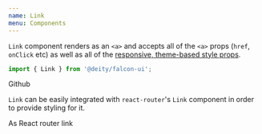 ```yaml
---
name: Link
menu: Components
---
```



<ThemePreview of={Link} />

`Link` component renders as an `<a>` and accepts all of the `<a>` props (`href`, `onClick` etc) as well as all of the [responsive, theme-based style props](/responsive-props).

```javascript
import { Link } from '@deity/falcon-ui';
```

<Playground>
  <Link href="https://github.com/deity-io/falcon">Github</Link>
</Playground>

`Link` can be easily integrated with `react-router`'s `Link` component in order to provide
styling for it.

<Playground>
  <Link as={ReactRouterLink} to="/responsive-props">As React router link</Link>
</Playground>


